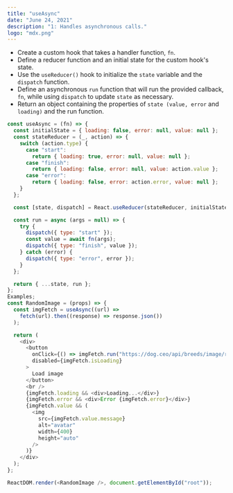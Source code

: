 ```yaml
---
title: "useAsync"
date: "June 24, 2021"
description: "1: Handles asynchronous calls."
logo: "mdx.png"
---
```


- Create a custom hook that takes a handler function, `fn`.
- Define a reducer function and an initial state for the custom hook's state.
- Use the `useReducer()` hook to initialize the `state` variable and the `dispatch` function.
- Define an asynchronous `run` function that will run the provided callback, `fn`, while using `dispatch` to update `state` as necessary.
- Return an object containing the properties of `state (value, error` and `loading)` and the run function.

```js
const useAsync = (fn) => {
  const initialState = { loading: false, error: null, value: null };
  const stateReducer = (_, action) => {
    switch (action.type) {
      case "start":
        return { loading: true, error: null, value: null };
      case "finish":
        return { loading: false, error: null, value: action.value };
      case "error":
        return { loading: false, error: action.error, value: null };
    }
  };

  const [state, dispatch] = React.useReducer(stateReducer, initialState);

  const run = async (args = null) => {
    try {
      dispatch({ type: "start" });
      const value = await fn(args);
      dispatch({ type: "finish", value });
    } catch (error) {
      dispatch({ type: "error", error });
    }
  };

  return { ...state, run };
};
Examples;
const RandomImage = (props) => {
  const imgFetch = useAsync((url) =>
    fetch(url).then((response) => response.json())
  );

  return (
    <div>
      <button
        onClick={() => imgFetch.run("https://dog.ceo/api/breeds/image/random")}
        disabled={imgFetch.isLoading}
      >
        Load image
      </button>
      <br />
      {imgFetch.loading && <div>Loading...</div>}
      {imgFetch.error && <div>Error {imgFetch.error}</div>}
      {imgFetch.value && (
        <img
          src={imgFetch.value.message}
          alt="avatar"
          width={400}
          height="auto"
        />
      )}
    </div>
  );
};

ReactDOM.render(<RandomImage />, document.getElementById("root"));
```
